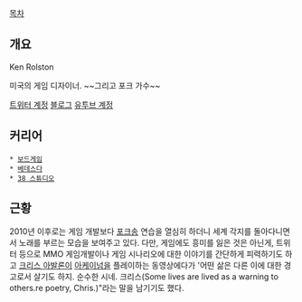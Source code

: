 [[목차]]
== 개요 ==
Ken Rolston

미국의 게임 디자이너. ~~그리고 포크 가수~~

[https://twitter.com/RevLovebutter 트위터 계정]
[http://perfect.krolston.com/ 블로그]
[http://www.youtube.com/user/kennethrolston?feature=watch 유투브 계정]

== 커리어 ==
 * [[보드게임]]
 * [[베데스다]]
 * [[38 스튜디오]]

== 근황 ==
2010년 이후로는 게임 개발보다 [[포크]]송 연습을 열심히 하더니 세계 각지를 돌아다니면서 노래를 부르는 모습을 보여주고 있다. 
다만, 게임에도 흥미를 잃은 것은 아닌게, 트위터 등으로 MMO 게임개발이나 게임 시나리오에 대한 이야기를 간단하게 피력하기도 하고 [[크리스 아발론]]이 [[아케이넘]]을 플레이하는 동영상에다가 '어떤 삶은 다른 이에 대한 경고로서 살기도 하지. 순수한 시네. 크리스(Some lives are lived as a warning to others.re poetry, Chris.)"라는 말을 남기기도 했다.
